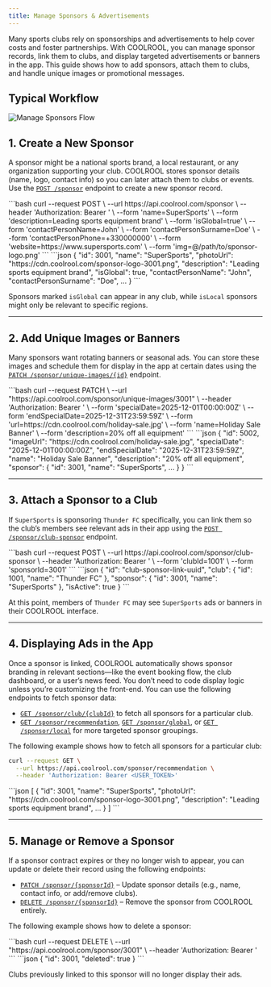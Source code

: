 ```yaml
---
title: Manage Sponsors & Advertisements
---
```


Many sports clubs rely on sponsorships and advertisements to help cover costs and foster partnerships. With COOLROOL, you can manage sponsor records, link them to clubs, and display targeted advertisements or banners in the app. This guide shows how to add sponsors, attach them to clubs, and handle unique images or promotional messages.

## Typical Workflow

<Image src="media/manage-sponsors-flow.svg" alt="Manage Sponsors Flow" />

## 1. **Create a New Sponsor**
A sponsor might be a national sports brand, a local restaurant, or any organization supporting your club. COOLROOL stores sponsor details (name, logo, contact info) so you can later attach them to clubs or events. Use the [`POST /sponsor`](/reference/endpoints/sponsor-controller-add-sponsor) endpoint to create a new sponsor record.

<Tabs>
<TabItem value="Request">
```bash
curl --request POST \
  --url https://api.coolrool.com/sponsor \
  --header 'Authorization: Bearer <ADMIN_TOKEN>' \
  --form 'name=SuperSports' \
  --form 'description=Leading sports equipment brand' \
  --form 'isGlobal=true' \
  --form 'contactPersonName=John' \
  --form 'contactPersonSurname=Doe' \
  --form 'contactPersonPhone=+330000000' \
  --form 'website=https://www.supersports.com' \
  --form 'img=@/path/to/sponsor-logo.png'
```
</TabItem>
<TabItem value="Response">
```json
{
  "id": 3001,
  "name": "SuperSports",
  "photoUrl": "https://cdn.coolrool.com/sponsor-logo-3001.png",
  "description": "Leading sports equipment brand",
  "isGlobal": true,
  "contactPersonName": "John",
  "contactPersonSurname": "Doe",
  ...
}
```
</TabItem>
</Tabs>

Sponsors marked `isGlobal` can appear in any club, while `isLocal` sponsors might only be relevant to specific regions.

---

## 2. **Add Unique Images or Banners**
Many sponsors want rotating banners or seasonal ads. You can store these images and schedule them for display in the app at certain dates using the [`PATCH /sponsor/unique-images/{id}`](/reference/endpoints/sponsor-controller-update-file) endpoint.

<Tabs>
<TabItem value="Request">
```bash
curl --request PATCH \
  --url "https://api.coolrool.com/sponsor/unique-images/3001" \
  --header 'Authorization: Bearer <ADMIN_TOKEN>' \
  --form 'specialDate=2025-12-01T00:00:00Z' \
  --form 'endSpecialDate=2025-12-31T23:59:59Z' \
  --form 'url=https://cdn.coolrool.com/holiday-sale.jpg' \
  --form 'name=Holiday Sale Banner' \
  --form 'description=20% off all equipment'
```
</TabItem>
<TabItem value="Response">
```json
{
  "id": 5002,
  "imageUrl": "https://cdn.coolrool.com/holiday-sale.jpg",
  "specialDate": "2025-12-01T00:00:00Z",
  "endSpecialDate": "2025-12-31T23:59:59Z",
  "name": "Holiday Sale Banner",
  "description": "20% off all equipment",
  "sponsor": {
    "id": 3001,
    "name": "SuperSports",
    ...
  }
}
```
</TabItem>
</Tabs>

---

## 3. **Attach a Sponsor to a Club**
If `SuperSports` is sponsoring `Thunder FC` specifically, you can link them so the club’s members see relevant ads in their app using the [`POST /sponsor/club-sponsor`](/reference/endpoints/sponsor-controller-add-club-sponsor) endpoint. 

<Tabs>
<TabItem value="Request">
```bash
curl --request POST \
  --url https://api.coolrool.com/sponsor/club-sponsor \
  --header 'Authorization: Bearer <ADMIN_TOKEN>' \
  --form 'clubId=1001' \
  --form 'sponsorId=3001'
```
</TabItem>
<TabItem value="Response">
```json
{
  "id": "club-sponsor-link-uuid",
  "club": {
    "id": 1001,
    "name": "Thunder FC"
  },
  "sponsor": {
    "id": 3001,
    "name": "SuperSports"
  },
  "isActive": true
}
```
</TabItem>
</Tabs>

At this point, members of `Thunder FC` may see `SuperSports` ads or banners in their COOLROOL interface.

---

## 4. **Displaying Ads in the App**
Once a sponsor is linked, COOLROOL automatically shows sponsor branding in relevant sections—like the event booking flow, the club dashboard, or a user’s news feed. You don’t need to code display logic unless you’re customizing the front-end. You can use the following endpoints to fetch sponsor data:

- [`GET /sponsor/club/{clubId}`](/reference/endpoints/sponsor-controller-get-club-sponsor) to fetch all sponsors for a particular club.  
- [`GET /sponsor/recommendation`](/reference/endpoints/sponsor-controller-get-recommended-sponsors), [`GET /sponsor/global`](/reference/endpoints/sponsor-controller-get-global-sponsors), or [`GET /sponsor/local`](/reference/endpoints/sponsor-controller-get-local-sponsors) for more targeted sponsor groupings.

The following example shows how to fetch all sponsors for a particular club:
<Tabs>
<TabItem value="Request">
```bash
curl --request GET \
  --url https://api.coolrool.com/sponsor/recommendation \
  --header 'Authorization: Bearer <USER_TOKEN>'
```
</TabItem>
<TabItem value="Response">
```json
[
  {
    "id": 3001,
    "name": "SuperSports",
    "photoUrl": "https://cdn.coolrool.com/sponsor-logo-3001.png",
    "description": "Leading sports equipment brand",
    ...
  }
]
```
</TabItem>
</Tabs>

---

## 5. **Manage or Remove a Sponsor**
If a sponsor contract expires or they no longer wish to appear, you can update or delete their record using the following endpoints:

- [`PATCH /sponsor/{sponsorId}`](/reference/endpoints/sponsor-controller-update-sponsor) – Update sponsor details (e.g., name, contact info, or add/remove clubs).  
- [`DELETE /sponsor/{sponsorId}`](/reference/endpoints/sponsor-controller-delete-sponsor) – Remove the sponsor from COOLROOL entirely.

The following example shows how to delete a sponsor:

<Tabs>
<TabItem value="Request">
```bash
curl --request DELETE \
  --url "https://api.coolrool.com/sponsor/3001" \
  --header 'Authorization: Bearer <ADMIN_TOKEN>'
```
</TabItem>  
<TabItem value="Response">
```json
{
  "id": 3001,
  "deleted": true
}
```
</TabItem>
</Tabs>

Clubs previously linked to this sponsor will no longer display their ads.

